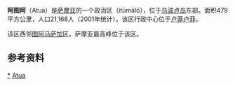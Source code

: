 {{Expand language|en|time=2018-02-07T09:45:07+00:00}}
{{unreferenced|time=2018-09-14T12:44:49+00:00}}
{{Infobox settlement
| name = 阿图阿
| native_name                   = Ātua
| settlement_type                 = 政治区
| image_skyline                   = The_Social_and_Political_Systems_of_Central_Polynesia_-_Upolu.png
| image_caption                   = Ātua, comprising the eastern third of Upolu Island on map of 1924
| image_flag                      = 
| image_seal                      = 
| image_map                       = Samoa-Atua.png
| map_caption                     = 在萨摩亚的位置
| subdivision_type                = 国家
| subdivision_name                = {{flag|Samoa}}
| leader_name                     = Tui Ātua Tupua Tamasese Efi
| area_magnitude                  = 
| area_total                      = 
| population_as_of                = 2016
| population_note                 = 
| population_total                = 22,769
| population_footnotes            = 
| timezone                        = +13
| utc_offset                      = 
| elevation_m                     = 
| website                         = 
| seat = Lufilufi
| seat_type = 首府
}}
'''阿图阿'''（Atua）是[[萨摩亚|萨摩亚]]的一个政治区（itūmālō），位于[[乌波卢岛|乌波卢岛]]东部。面积479平方公里，人口21,168人（2001年统计）。该区行政中心位于[[卢菲卢菲|卢菲卢菲]]。

该区西邻[[图阿马萨加|图阿马萨加]]区。萨摩亚最高峰位于该区。

==参考资料==
{{refs}}

{{coord|display=title}}
{{萨摩亚行政区划}}
{{normdaten}}
[[Category:阿圖阿|*]]
[[Category:薩摩亞政治區|Atua]]
{{Samoa-stub}}